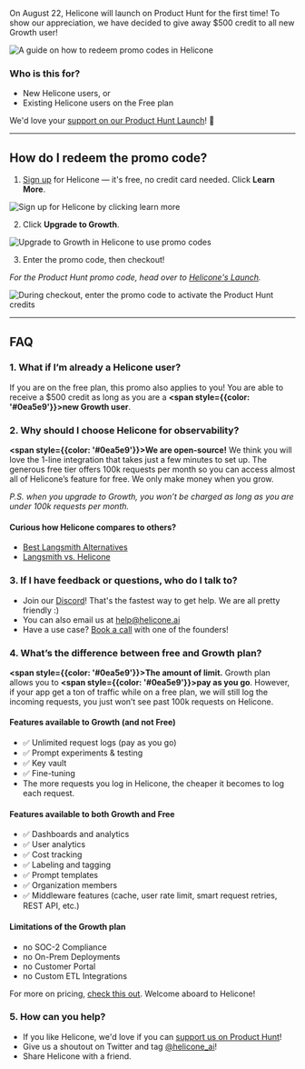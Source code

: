 On August 22, Helicone will launch on Product Hunt for the first time! To show our appreciation, we have decided to give away $500 credit to all new Growth user! 

![A guide on how to redeem promo codes in Helicone](/static/blog/redeem-promo-code/cover.webp)


### Who is this for?

- New Helicone users, or
- Existing Helicone users on the Free plan

We'd love your <a href="https://www.producthunt.com/leaderboard/daily/2024/8/22" target="_blank" rel="noopener noreferrer">support on our Product Hunt Launch</a>! 🫶

---


## How do I redeem the promo code?  


1. <a href="https://www.helicone.ai/signin" target="_blank" rel="noopener noreferrer">Sign up</a> for Helicone — it's free, no credit card needed. Click **Learn More**.  

![Sign up for Helicone by clicking `learn more`](/static/blog/redeem-promo-code/step-1.webp)

2. Click **Upgrade to Growth**. 

![Upgrade to Growth in Helicone to use promo codes](/static/blog/redeem-promo-code/step-2.webp)

3. Enter the promo code, then checkout! 

*For the Product Hunt promo code, head over to <a href="https://www.producthunt.com/leaderboard/daily/2024/8/22" target="_blank" rel="noopener noreferrer">Helicone's Launch</a>.*


![During checkout, enter the promo code to activate the Product Hunt credits](/static/blog/redeem-promo-code/step-3.webp)


---

## FAQ


### 1. What if I’m already a Helicone user? 

If you are on the free plan, this promo also applies to you! You are able to receive a $500 credit as long as you are a  **<span style={{color: '#0ea5e9'}}>new Growth user</span>**. 



### 2. Why should I choose Helicone for observability?

**<span style={{color: '#0ea5e9'}}>We are open-source!</span>** We think you will love the 1-line integration that takes just a few minutes to set up. The generous free tier offers 100k requests per month so you can access almost all of Helicone’s feature for free. We only make money when you grow. 

*P.S. when you upgrade to Growth, you won’t be charged as long as you are under 100k requests per month.* 

#### Curious how Helicone compares to others?  
- <a href="https://www.helicone.ai/blog/best-langsmith-alternatives" target="_blank" rel="noopener noreferrer">Best Langsmith Alternatives</a>
- <a href="https://www.helicone.ai/blog/langsmith" target="_blank" rel="noopener noreferrer">Langsmith vs. Helicone</a>



### 3. If I have feedback or questions, who do I talk to?

- Join our <a href="https://discord.com/invite/hFUtEafSNr" target="_blank" rel="noopener noreferrer">Discord</a>! That's the fastest way to get help. We are all pretty friendly :)
- You can also email us at [help@helicone.ai](mailto:help@helicone.ai)
- Have a use case? <a href="https://www.helicone.ai/contact" target="_blank" rel="noopener noreferrer">Book a call</a> with one of the founders!

### 4. What’s the difference between free and Growth plan?

**<span style={{color: '#0ea5e9'}}>The amount of limit.</span>** Growth plan allows you to  **<span style={{color: '#0ea5e9'}}>pay as you go</span>**. However, if your app get a ton of traffic while on a free plan, we will still log the incoming requests, you just won’t see past 100k requests on Helicone. 

#### Features available to Growth (and not Free)

- ✅ Unlimited request logs (pay as you go)
- ✅ Prompt experiments & testing
- ✅ Key vault
- ✅ Fine-tuning
- The more requests you log in Helicone, the cheaper it becomes to log each request.

#### Features available to both Growth and Free

- ✅ Dashboards and analytics
- ✅ User analytics
- ✅ Cost tracking
- ✅ Labeling and tagging
- ✅ Prompt templates
- ✅ Organization members
- ✅ Middleware features (cache, user rate limit, smart request retries, REST API, etc.)

#### Limitations of the Growth plan

- no SOC-2 Compliance
- no On-Prem Deployments
- no Customer Portal
- no Custom ETL Integrations

For more on pricing, <a href="https://www.helicone.ai/pricing" target="_blank" rel="noopener noreferrer">check this out</a>. Welcome aboard to Helicone!


### 5. How can you help? 

- If you like Helicone, we'd love if you can <a href="https://www.producthunt.com/leaderboard/daily/2024/8/22" target="_blank" rel="noopener noreferrer">support us on Product Hunt</a>!
- Give us a shoutout on Twitter and tag <a href="https://x.com/helicone_ai" target="_blank" rel="noopener noreferrer">@helicone_ai</a>!
- Share Helicone with a friend. 


